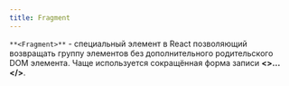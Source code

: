 ```yaml
---
title: Fragment
---
```


`**<Fragment>**` - специальный элемент в React позволяющий возвращать группу элементов без дополнительного родительского DOM элемента. Чаще используется сокращённая форма записи **<>...</>**.